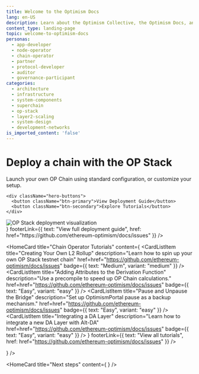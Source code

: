 ```yaml
---
title: Welcome to the Optimism Docs
lang: en-US
description: Learn about the Optimism Collective, the Optimism Docs, and how to get started building with Optimism.
content_type: landing-page
topic: welcome-to-optimism-docs
personas:
  - app-developer
  - node-operator
  - chain-operator
  - partner
  - protocol-developer
  - auditor
  - governance-participant
categories:
  - architecture
  - infrastructure
  - system-components
  - superchain
  - op-stack
  - layer2-scaling
  - system-design
  - development-networks
is_imported_content: 'false'
---
```



<div className="hero-section">
  <div className="hero-content">
    <h1>Deploy a chain with the OP Stack</h1>
    <p>Launch your own OP Chain using standard configuration, or customize your setup.</p>

    <div className="hero-buttons">
      <button className="btn-primary">View Deployment Guide</button>
      <button className="btn-secondary">Explore Tutorials</button>
    </div>
  </div>

  <div className="hero-visual">
    <img src="/img/cube.png" alt="OP Stack deployment visualization" />
  </div>
</div>

<HomeCards layout="equal">
  <HomeCard
    title="What You'll Do"
    content={
      <CardList>
        <CardListItem 
          number="1"
          title="Build your chain" 
          description="Set up your own OP Stack testnet chain"
          href="https://github.com/ethereum-optimism/docs/issues"
        />
        <CardListItem 
          number="2"
          title="Configure your chain" 
          description="Set RPC, chain parameters and analytics."
          href="https://github.com/ethereum-optimism/docs/issues"
        />
        <CardListItem 
          number="3"
          title="Test your chain" 
          description="Use block explorers and send test transactions."
          href="https://github.com/ethereum-optimism/docs/issues"
        />
        <CardListItem 
          number="4"
          title="Launch on mainnet" 
          description="Complete setup and join the Superchain."
          href="https://github.com/ethereum-optimism/docs/issues"
        />
      </CardList>
    }
    footerLink={{
      text: "View full deployment guide",
      href: href="https://github.com/ethereum-optimism/docs/issues"
    }}
  />

  <HomeCard
    title="Chain Operator Tutorials"
    content={
      <CardList>
        <CardListItem 
          title="Creating Your Own L2 Rollup" 
          description="Learn how to spin up your own OP Stack testnet chain"
          href=href="https://github.com/ethereum-optimism/docs/issues"
          badge={{ text: "Medium", variant: "medium" }}
        />
        <CardListItem 
          title="Adding Attributes to the Derivation Function" 
          description="Use a precompile to speed up OP Chain calculations."
          href=href="https://github.com/ethereum-optimism/docs/issues"
          badge={{ text: "Easy", variant: "easy" }}
        />
        <CardListItem 
          title="Pause and Unpause the Bridge" 
          description="Set up OptimismPortal pause as a backup mechanism."
          href=href="https://github.com/ethereum-optimism/docs/issues"
          badge={{ text: "Easy", variant: "easy" }}
        />
        <CardListItem 
          title="Integrating a DA Layer" 
          description="Learn how to integrate a new DA Layer with Alt-DA"
          href=href="https://github.com/ethereum-optimism/docs/issues"
          badge={{ text: "Easy", variant: "easy" }}
        />
      </CardList>
    }
    footerLink={{
      text: "View all tutorials",
      href: href="https://github.com/ethereum-optimism/docs/issues"
    }}
  />
</HomeCards>

<HomeCards layout="unequal">
  <HomeCard
    title="Tools"
    content={
      <CardList>
        <CardListItem 
          title="OP Stack Spec" 
          href="https://github.com/ethereum-optimism/docs/issues"
        />
        <CardListItem 
          title="Chain Config Generator" 
          href="https://github.com/ethereum-optimism/docs/issues"
        />
        <CardListItem 
          title="RPC Endpoints Guide" 
          href="https://github.com/ethereum-optimism/docs/issues"
        />
        <CardListItem 
          title="Enable Analytics" 
          href="https://github.com/ethereum-optimism/docs/issues"
        />
        <CardListItem 
          title="Rollup Configuration Overview" 
          href="https://github.com/ethereum-optimism/docs/issues"
        />
      </CardList>
    }
  />

  <HomeCard
    title="Next steps"
    content={
      <CardList>
        <CardListItem 
          title="Register your chain in the Superchain Registry" 
          href="https://github.com/ethereum-optimism/docs/issues"
        />
        <CardListItem 
          title="Join the Chain Operator Discord" 
          href="https://github.com/ethereum-optimism/docs/issues"
        />
        <CardListItem 
          title="View the Troubleshooting Guide for help" 
          href="https://github.com/ethereum-optimism/docs/issues"
        />
        <CardListItem 
          title="Follow the Rollup Operations guide" 
          href="https://github.com/ethereum-optimism/docs/issues"
        />
        <CardListItem 
          title="Submit feedback or suggest a tutorial" 
          href="https://github.com/ethereum-optimism/docs/issues"
        />
      </CardList>
    }
  />
</HomeCards>
